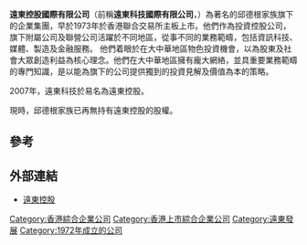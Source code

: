 {{Infobox_Company
|  company_name = 遠東控股國際有限公司
|  company_name_en = Far East Holdings International Limited
|  company_logo = [[File:Far_East_Holdings_(logo).svg|200px]]
|  company_type = [[上市公司|上市公司]]
|  traded_as = {{hkex|0036}}<small>（1973年2月12日上市）</small>
|  foundation = 
|  location =[[香港|香港]][[德輔道中|德輔道中]]121號<br>遠東發展大廈16樓
|  industry =  綜合企業
|  chairman = 
|  sales =
|  profit =
|  asset =
|  market_value =
|  num_employees =
|  revenue =
|  products =
|  parent =
|  homepage = [http://www.feholdings.com.hk www.feholdings.com.hk]
}}
'''遠東控股國際有限公司'''（前稱'''遠東科技國際有限公司'''，{{sehk|036}}）為著名的邱德根家族旗下的企業集團，早於1973年於香港聯合交易所主板上市。他們作為投資控股公司，旗下附屬公司及聯營公司活躍於不同地區，從事不同的業務範疇，包括資訊科技、媒體、製造及金融服務。
他們着眼於在大中華地區物色投資機會，以為股東及社會大眾創造利益為核心理念。他們在大中華地區擁有龐大網絡，並具重要業務範疇的專門知識，是以能為旗下的公司提供獨到的投資見解及價值為本的策略。

2007年，遠東科技於易名為遠東控股。

現時，邱德根家族已再無持有遠東控股的股權。

==參考==
{{reflist}}

==外部連結==
* [http://www.feholdings.com.hk/big5/global/home.htm 遠東控股] {{Wayback|url=http://www.feholdings.com.hk/big5/global/home.htm |date=20170405060649 }}
{{遠東發展}}
[[Category:香港綜合企業公司|Category:香港綜合企業公司]]
[[Category:香港上市綜合企業公司|Category:香港上市綜合企業公司]]
[[Category:遠東發展|Category:遠東發展]]
[[Category:1972年成立的公司|Category:1972年成立的公司]]


{{HK-corp-stub}}